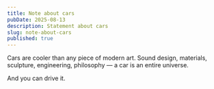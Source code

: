 ```yaml
---
title: Note about cars
pubDate: 2025-08-13
description: Statement about cars
slug: note-about-cars
published: true
---
```

Cars are cooler than any piece of modern art.
Sound design, materials, sculpture, engineering, philosophy — a car is an entire universe.

And you can drive it.
